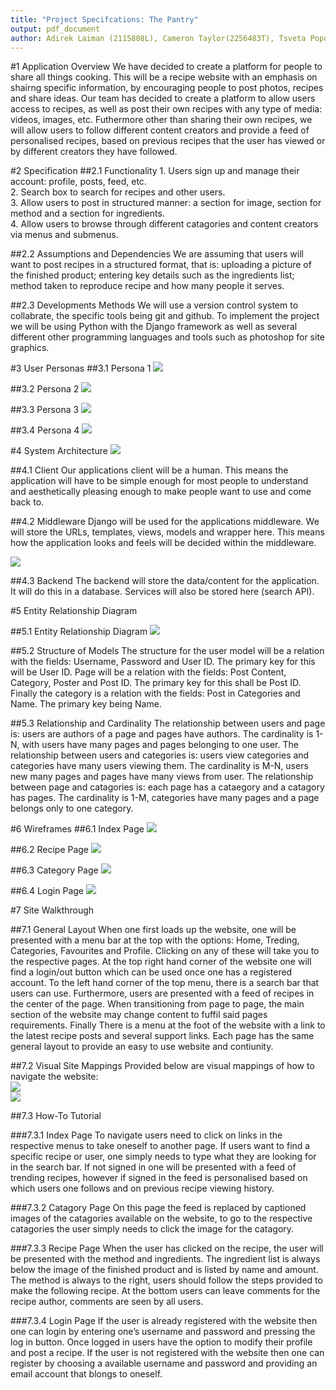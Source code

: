 ```yaml
---
title: "Project Specifcations: The Pantry"
output: pdf_document
author: Adirek Laiman (2115808L), Cameron Taylor(2256483T), Tsveta Popova (2254765P), Andrew Ritchie (2253409R)
---
```

\tableofcontents

\newpage
#1 Application Overview
We have decided to create a platform for people to share all things cooking. This will be a recipe website with an emphasis on shairng specific information, by encouraging people to post photos, recipes and share ideas. Our team has decided to create a platform to allow users access to recipes, as well as post their own recipes with any type of media: videos, images, etc. Futhermore other than sharing their own recipes, we will allow users to follow different content creators and provide a feed of personalised recipes, based on previous recipes that the user has viewed or by different creators they have followed.

#2 Specification
##2.1 Functionality
1. Users sign up and manage their account: profile, posts, feed, etc.  
2. Search box to search for recipes and other users.  
3. Allow users to post in structured manner: a section for image, section for method and a section for ingredients.  
4. Allow users to browse through different catagories and content creators via menus and submenus.

##2.2 Assumptions and Dependencies
We are assuming that users will want to post recipes in a structured format, that is: uploading a picture of the finished product; entering key details such as the ingredients list; method taken to reproduce recipe and how many people it serves.

##2.3 Developments Methods
We will use a version control system to collabrate, the specific tools being git and github. To implement the project we will be using Python with the Django framework as well as several different other programming languages and tools such as photoshop for site graphics.

\newpage
#3 User Personas
##3.1 Persona 1
![](img/persona1.png)\
\newpage

##3.2 Persona 2
![](img/persona2.png)\


##3.3 Persona 3
![](img/persona3.png)\

\newpage

##3.4 Persona 4
![](img/persona4.png)\




\newpage
#4 System Architecture
![](img/system_arc.png)\ 

##4.1 Client
Our applications client will be a human. This means the application will have to be simple enough for most people to understand and aesthetically pleasing enough to make people want to use and come back to.

##4.2 Middleware
Django will be used for the applications middleware. We will store the URLs, templates, views, models and wrapper here. This means how the application looks and feels will be decided within the middleware.

![](img/middleware.png)\
\newpage

##4.3 Backend
The backend will store the data/content for the application. It will do this in a database. Services will also be stored here (search API).


\newpage
#5 Entity Relationship Diagram

##5.1 Entity Relationship Diagram
![](img/ER_Diagram.png)\ \newpage

##5.2 Structure of Models
The structure for the user model will be a relation with the fields: Username, Password and User ID. The primary key for this will be User ID. Page will be a relation with the fields: Post Content, Category, Poster and Post ID. The primary key for this shall be Post ID. Finally the category is a relation with the fields: Post in Categories and Name. The primary key being Name.

##5.3 Relationship and Cardinality
The relationship between users and page is: users are authors of a page and pages have authors. The cardinality is 1-N, with users have many pages and pages belonging to one user. The relationship between users and categories is: users view categories and categories have many users viewing them. The cardinality is M-N, users new many pages and pages have many views from user. The relationship between page and catagories is: each page has a cataegory and a catagory has pages. The cardinality is 1-M, categories have many pages and a page belongs only to one category.

#6 Wireframes
##6.1 Index Page
![](img/index.png)\ \newpage

##6.2 Recipe Page
![](img/recipe.png)\ \newpage

##6.3 Category Page
![](img/category.png)\ \newpage

##6.4 Login Page
![](img/login.png)\ \newpage

#7 Site Walkthrough 

##7.1 General Layout
When one first loads up the website, one will be presented with a menu bar at the top with the options: Home, Treding, Categories, Favourites and Profile. Clicking on any of these will take you to the respective pages. At the top right hand corner of the website one will find a login/out button which can be used once one has a registered account. To the left hand corner of the top menu, there is a search bar that users can use. Furthermore, users are presented with a feed of recipes in the center of the page. When transitioning from page to page, the main section of the website may change content to fuffil said pages requirements. Finally There is a menu at the foot of the website with a link to the latest recipe posts and several support links. Each page has the same general layout to provide an easy to use website and contiunity. 

##7.2 Visual Site Mappings
Provided below are visual mappings of how to navigate the website:\
![](img/chart1.png)\
![](img/urls_pic.png)\


##7.3 How-To Tutorial

###7.3.1 Index Page
To navigate users need to click on links in the respective menus to take oneself to another page. If users want to find a specific recipe or user, one simply needs to type what they are looking for in the search bar. If not signed in one will be presented with a feed of trending recipes, however if signed in the feed is personalised based on which users one follows and on previous recipe viewing history.

###7.3.2 Catagory Page
On this page the feed is replaced by captioned images of the catagories available on the website, to go to the respective catagories the user simply needs to click the image for the catagory.

###7.3.3 Recipe Page
When the user has clicked on the recipe, the user will be presented with the method and ingredients. The ingredient list is always below the image of the finished product and is listed by name and amount. The method is always to the right, users should follow the steps provided to make the following recipe. At the bottom users can leave comments for the recipe author, comments are seen by all users.

###7.3.4 Login Page
If the user is already registered with the website then one can login by entering one's username and password and pressing the log in button. Once logged in users have the option to modify their profile and post a recipe. If the user is not registered with the website then one can register by choosing a available username and password and providing an email account that blongs to oneself.


